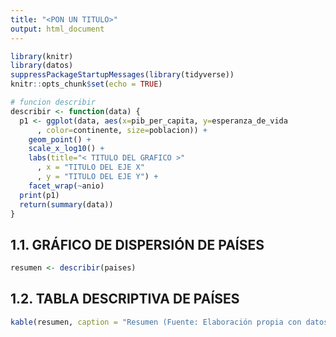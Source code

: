 ```yaml
---
title: "<PON UN TITULO>"
output: html_document
---
```


```r
library(knitr)
library(datos)
suppressPackageStartupMessages(library(tidyverse))
knitr::opts_chunk$set(echo = TRUE)

# funcion describir
describir <- function(data) {
  p1 <- ggplot(data, aes(x=pib_per_capita, y=esperanza_de_vida
      , color=continente, size=poblacion)) +
    geom_point() +
    scale_x_log10() +
    labs(title="< TITULO DEL GRAFICO >"
      , x = "TITULO DEL EJE X"
      , y = "TITULO DEL EJE Y") +
    facet_wrap(~anio)
  print(p1)
  return(summary(data))
}
```

## 1.1. GRÁFICO DE DISPERSIÓN DE PAÍSES

```r
resumen <- describir(paises)
```

## 1.2. TABLA DESCRIPTIVA DE PAÍSES 

```r
kable(resumen, caption = "Resumen (Fuente: Elaboración propia con datos de Gapminder)")
```

